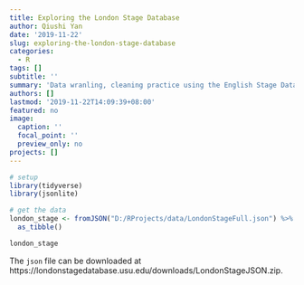 ```yaml
---
title: Exploring the London Stage Database
author: Qiushi Yan
date: '2019-11-22'
slug: exploring-the-london-stage-database
categories:
  - R
tags: []
subtitle: ''
summary: 'Data wranling, cleaning practice using the English Stage Database'
authors: []
lastmod: '2019-11-22T14:09:39+08:00'
featured: no
image:
  caption: ''
  focal_point: ''
  preview_only: no
projects: []
---
```


```r
# setup
library(tidyverse)
library(jsonlite)
```

```r
# get the data
london_stage <- fromJSON("D:/RProjects/data/LondonStageFull.json") %>% 
  as_tibble()

london_stage
```

The `json` file can be downloaded at https://londonstagedatabase.usu.edu/downloads/LondonStageJSON.zip.  